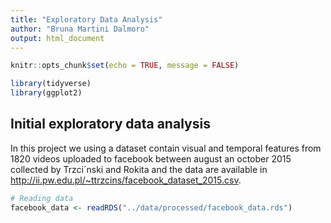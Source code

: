 ```yaml
---
title: "Exploratory Data Analysis"
author: "Bruna Martini Dalmoro"
output: html_document
---
```


```r
knitr::opts_chunk$set(echo = TRUE, message = FALSE)

library(tidyverse)
library(ggplot2)
```

## Initial exploratory data analysis

In this project we using a dataset contain visual and temporal features from 1820 videos uploaded to facebook between august an october 2015 collected by Trzci´nski and Rokita and the data are available in <http://ii.pw.edu.pl/~ttrzcins/facebook_dataset_2015.csv>.

```r
# Reading data
facebook_data <- readRDS("../data/processed/facebook_data.rds")
```


